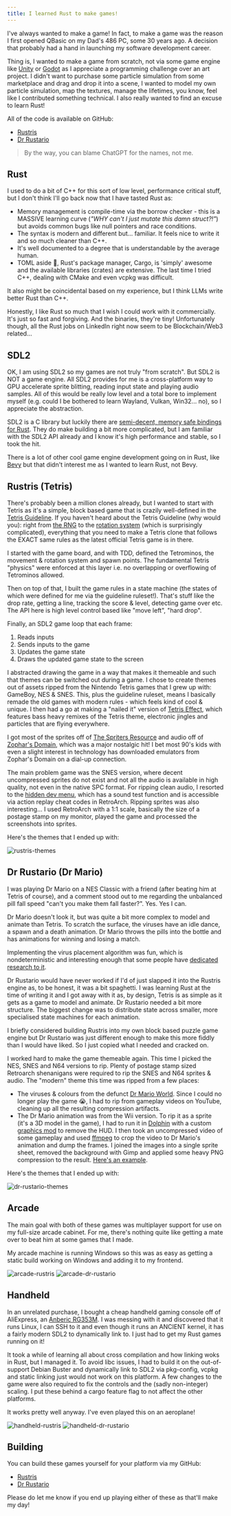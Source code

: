 ```yaml
---
title: I learned Rust to make games!
---
```


I've always wanted to make a game! In fact, to make a game was the reason I first opened QBasic on my Dad's 486 PC, some 30 years ago.
A decision that probably had a hand in launching my software development career.

Thing is, I wanted to make a game from scratch, not via some game engine like [Unity](https://unity.com/) or [Godot](https://godotengine.org/) as I appreciate a programming challenge over an art project.
I didn't want to purchase some particle simulation from some marketplace and drag and drop it into a scene, I wanted to model my own particle simulation, map the textures, manage the lifetimes, you know, feel like I contributed something technical.
I also really wanted to find an excuse to learn Rust!

All of the code is available on GitHub:

* [Rustris](https://github.com/axle-h/rustris)
* [Dr Rustario](https://github.com/axle-h/dr-rustario)

> By the way, you can blame ChatGPT for the names, not me.

## Rust

I used to do a bit of C++ for this sort of low level, performance critical stuff, but I don't think I'll go back now that I have tasted Rust as:

* Memory management is compile-time via the borrow checker - this is a MASSIVE learning curve (*"WHY can't I just mutate this damn struct?!"*) but avoids common bugs like null pointers and race conditions.
* The syntax is modern and different but... familiar. It feels nice to write it and so much cleaner than C++.
* It's well documented to a degree that is understandable by the average human.
* TOML aside 🤡, Rust's package manager, Cargo, is 'simply' awesome and the available libraries (crates) are extensive. The last time I tried C++, dealing with CMake and even vcpkg was difficult.

It also might be coincidental based on my experience, but I think LLMs write better Rust than C++.

Honestly, I like Rust so much that I wish I could work with it commercially. It's just so fast and forgiving. And the binaries, they're tiny!
Unfortunately though, all the Rust jobs on LinkedIn right now seem to be Blockchain/Web3 related...

## SDL2

OK, I am using SDL2 so my games are not truly "from scratch".
But SDL2 is NOT a game engine.
All SDL2 provides for me is a cross-platform way to GPU accelerate sprite blitting, reading input state and playing audio samples.
All of this would be really low level and a total bore to implement myself (e.g. could I be bothered to learn Wayland, Vulkan, Win32... no), so I appreciate the abstraction.

SDL2 is a C library but luckily there are [semi-decent, memory safe bindings for Rust](https://github.com/Rust-SDL2/rust-sdl2).
They do make building a bit more complicated, but I am familiar with the SDL2 API already and I know it's high performance and stable, so I took the hit.

There is a lot of other cool game engine development going on in Rust, like [Bevy](https://bevyengine.org/) but that didn't interest me as I wanted to learn Rust, not Bevy.

## Rustris (Tetris)

There's probably been a million clones already, but I wanted to start with Tetris as it's a simple, block based game that is crazily well-defined in the [Tetris Guideline](https://tetris.wiki/Tetris_Guideline).
If you haven't heard about the Tetris Guideline (why would you): right from [the RNG](https://tetris.wiki/Random_Generator) to the [rotation system](https://tetris.wiki/Super_Rotation_System) (which is surprisingly complicated),
everything that you need to make a Tetris clone that follows the EXACT same rules as the latest official Tetris game is in there.

I started with the game board, and with TDD, defined the Tetrominos, the movement & rotation system and spawn points.
The fundamental Tetris "physics" were enforced at this layer i.e. no overlapping or overflowing of Tetrominos allowed.

Then on top of that, I built the game rules in a state machine (the states of which were defined for me via the guideline ruleset!).
That's stuff like the drop rate, getting a line, tracking the score & level, detecting game over etc.
The API here is high level control based like "move left", "hard drop".

Finally, an SDL2 game loop that each frame:
1. Reads inputs
2. Sends inputs to the game
3. Updates the game state
4. Draws the updated game state to the screen

I abstracted drawing the game in a way that makes it themeable and such that themes can be switched out during a game.
I chose to create themes out of assets ripped from the Nintendo Tetris games that I grew up with: GameBoy, NES & SNES.
This, plus the guideline ruleset, means I basically remade the old games with modern rules - which feels kind of cool & unique.
I then had a go at making a "nailed it" version of [Tetris Effect](https://www.tetriseffect.game/), which features bass heavy remixes of the Tetris theme, electronic jingles and particles that are flying everywhere.

I got most of the sprites off of [The Spriters Resource](https://www.spriters-resource.com/) and audio off of [Zophar's Domain](https://www.zophar.net/music), which was a major nostalgic hit!
I bet most 90's kids with even a slight interest in technology has downloaded emulators from Zophar's Domain on a dial-up connection.

The main problem game was the SNES version, where decent uncompressed sprites do not exist and not all the audio is available in high quality, not even in the native SPC format.
For ripping clean audio, I resorted to the [hidden dev menu](https://www.unseen64.net/2009/10/07/tetris-dr-mario-snes-unused-stuff/), which has a sound test function and is accessible via action replay cheat codes in RetroArch.
Ripping sprites was also interesting... I used RetroArch with a 1:1 scale, basically the size of a postage stamp on my monitor, played the game and processed the screenshots into sprites.

Here's the themes that I ended up with:

![rustris-themes](rustris-themes.png)

## Dr Rustario (Dr Mario)

I was playing Dr Mario on a NES Classic with a friend (after beating him at Tetris of course), and a comment stood out to me regarding the unbalanced pill fall speed "can't you make them fall faster?".
Yes. Yes I can.

Dr Mario doesn't look it, but was quite a bit more complex to model and animate than Tetris.
To scratch the surface, the viruses have an idle dance, a spawn and a death animation.
Dr Mario throws the pills into the bottle and has animations for winning and losing a match.

Implementing the virus placement algorithm was fun, which is nondeterministic and interesting enough that some people have [dedicated research to it](https://www.researchgate.net/publication/334724493_Dr_Mario_Puzzle_Generation_Theory_Practice_History_FamicomNES).

Dr Rustario would have never worked if I'd of just slapped it into the Rustris engine as, to be honest, it was a bit spaghetti.
I was learning Rust at the time of writing it and I got away with it as, by design, Tetris is as simple as it gets as a game to model and animate.
Dr Rustario needed a bit more structure.
The biggest change was to distribute state across smaller, more specialised state machines for each animation.

I briefly considered building Rustris into my own block based puzzle game engine but Dr Rustario was just different enough to make this more fiddly than I would have liked.
So I just copied what I needed and cracked on.

I worked hard to make the game themeable again. This time I picked the NES, SNES and N64 versions to rip.
Plenty of postage stamp sized Retroarch shenanigans were required to rip the SNES and N64 sprites & audio.
The "modern" theme this time was ripped from a few places:

* The viruses & colours from the defunct [Dr Mario World](https://www.mariowiki.com/Dr._Mario_World).
  Since I could no longer play the game 😭, I had to rip from gameplay videos on YouTube, cleaning up all the resulting compression artifacts.
* The Dr Mario animation was from the Wii version.
  To rip it as a sprite (it's a 3D model in the game), I had to run it in [Dolphin](https://dolphin-emu.org/) with a custom [graphics mod](https://wiki.dolphin-emu.org/index.php?title=Graphics_Mods) to remove the HUD.
  I then took an uncompressed video of some gameplay and used [ffmpeg](https://www.ffmpeg.org/) to crop the video to Dr Mario's animation and dump the frames.
  I joined the images into a single sprite sheet, removed the background with Gimp and applied some heavy PNG compression to the result.
  [Here's an example](https://github.com/axle-h/dr-rustario/blob/main/src/theme/particle/dr/throw.png).

Here's the themes that I ended up with:

![dr-rustario-themes](dr-rustario-themes.png)

## Arcade

The main goal with both of these games was multiplayer support for use on my full-size arcade cabinet.
For me, there's nothing quite like getting a mate over to beat him at some games that I made.

My arcade machine is running Windows so this was as easy as getting a static build working on Windows and adding it to my frontend.

<SimpleGrid columns={2} gap={2}>
  <Box>
    <Image src="/rust-games/arcade-rustris.jpg" alt="arcade-rustris" />
  </Box>
  <Box>
    <Image src="/rust-games/arcade-dr-rustario.jpg" alt="arcade-dr-rustario" />
  </Box>
</SimpleGrid>

## Handheld

In an unrelated purchase, I bought a cheap handheld gaming console off of AliExpress, an [Anberic RG353M](https://anbernic.com/en-gb/products/rg353m).
I was messing with it and discovered that it runs Linux, I can SSH to it and even though it runs an ANCIENT kernel, it has a fairly modern SDL2 to dynamically link to.
I just had to get my Rust games running on it!

It took a while of learning all about cross compilation and how linking woks in Rust, but I managed it.
To avoid libc issues, I had to build it on the out-of-support Debian Buster and dynamically link to SDL2 via pkg-config, vcpkg and static linking just would not work on this platform.
A few changes to the game were also required to fix the controls and the (sadly non-integer) scaling. I put these behind a cargo feature flag to not affect the other platforms.

It works pretty well anyway. I've even played this on an aeroplane!

<SimpleGrid columns={2} gap={2}>
  <Box>
    <Image src="/rust-games/handheld-rustris.jpg" alt="handheld-rustris" />
  </Box>
  <Box>
    <Image src="/rust-games/handheld-dr-rustario.jpg" alt="handheld-dr-rustario" />
  </Box>
</SimpleGrid>

## Building

You can build these games yourself for your platform via my GitHub:

* [Rustris](https://github.com/axle-h/rustris)
* [Dr Rustario](https://github.com/axle-h/dr-rustario)

Please do let me know if you end up playing either of these as that'll make my day!

